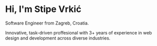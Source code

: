 # Hi, I'm Stipe Vrkić

Software Engineer from Zagreb, Croatia.

Innovative, task-driven proffesional with 3+ years of experience in web design and development across diverse industries.

